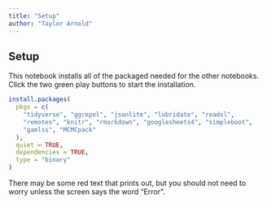 ```yaml
---
title: "Setup"
author: "Taylor Arnold"
---
```


## Setup

This notebook installs all of the packaged needed for the other notebooks.
Click the two green play buttons to start the installation.

```r
install.packages(
  pkgs = c(
    "tidyverse", "ggrepel", "jsonlite", "lubridate", "readxl",
    "remotes", "knitr", "rmarkdown", "googlesheets4", "simpleboot",
    "gamlss", "MCMCpack"
  ),
  quiet = TRUE,
  dependencies = TRUE,
  type = "binary"
)
```

There may be some red text that prints out, but you should not need to worry
unless the screen says the word "Error".

